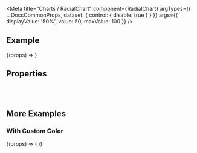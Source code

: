 
<Meta
  title="Charts /  RadialChart"
  component={RadialChart}
  argTypes={{
    ...DocsCommonProps,
    dataset: {
      control: { disable: true }
    }
  }}
  args={{
    displayValue: '50%',
    value: 50,
    maxValue: 100
  }}
/>

<DocsHeader />

## Example

<Canvas>
  <Story name="Default">{(props) => <RadialChart {...props} />}</Story>
</Canvas>

## Properties

<ArgsTable story="Default" />

<br />
<br />

## More Examples

### With Custom Color

<Canvas>
  <Story name="With Custom Color" args={{ color: '#f0ab00' }}>
    {(props) => (
      <RadialChart
        value={props.value}
        displayValue={props.displayValue}
        maxValue={props.maxValue}
        color={props.color}
      />
    )}
  </Story>
</Canvas>
